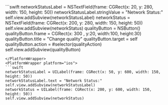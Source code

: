 <PlatformWrapper platform="macos">
```swift
networkStatusLabel = NSTextField(frame: CGRect(x: 20, y: 280, width: 150, height: 50))
networkStatusLabel.stringValue = "Network Status:"
self.view.addSubview(networkStatusLabel)
networkStatus = NSTextField(frame: CGRect(x: 200, y: 280, width: 150, height: 50))
self.view.addSubview(networkStatus)
qualityButton = NSButton()
qualityButton.frame = CGRect(x: 300 , y:20, width:100, height:30)
qualityButton.title = "Change quality"
qualityButton.target = self
qualityButton.action = #selector(qualityAction)
self.view.addSubview(qualityButton)


```
</PlatformWrapper>
<PlatformWrapper platform="ios">
```swift
networkStatusLabel = UILabel(frame: CGRect(x: 50, y: 600, width: 150, height: 50))
networkStatusLabel.text = "Network Status:"
self.view.addSubview(networkStatusLabel)
networkStatus = UILabel(frame: CGRect(x: 200, y: 600, width: 150, height: 50))
self.view.addSubview(networkStatus)
```
</PlatformWrapper>